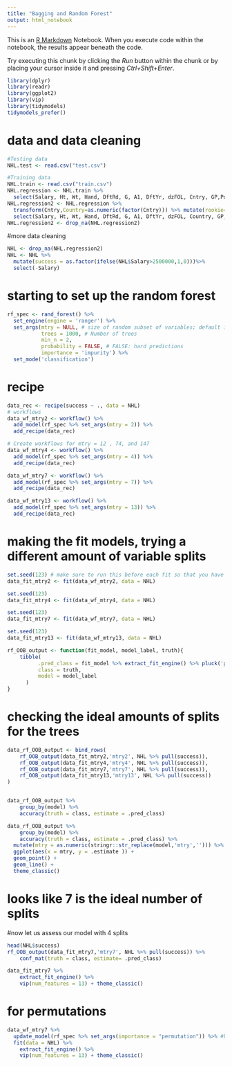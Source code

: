 ```yaml
---
title: "Bagging and Random Forest"
output: html_notebook
---
```


This is an [R Markdown](http://rmarkdown.rstudio.com) Notebook. When you execute code within the notebook, the results appear beneath the code. 

Try executing this chunk by clicking the *Run* button within the chunk or by placing your cursor inside it and pressing *Ctrl+Shift+Enter*. 

```r
library(dplyr)
library(readr)
library(ggplot2)
library(vip)
library(tidymodels)
tidymodels_prefer()
```

# data and data cleaning
```r
#Testing data
NHL.test <- read.csv("test.csv")

#Training data
NHL.train <- read.csv("train.csv")
NHL.regression <- NHL.train %>%
  select(Salary, Ht, Wt, Hand, DftRd, G, A1, DftYr, dzFOL, Cntry, GP,Position,SA)
NHL.regression2 <- NHL.regression %>%  
  transform(Cntry,Country=as.numeric(factor(Cntry))) %>% mutate(rookie=ifelse(NHL.regression$DftYr>2013,1,0))%>%
  select(Salary, Ht, Wt, Hand, DftRd, G, A1, DftYr, dzFOL, Country, GP, Position, SA,rookie)
NHL.regression2 <- drop_na(NHL.regression2)
```

#more data cleaning 
```r
NHL <- drop_na(NHL.regression2)
NHL <- NHL %>%
  mutate(success = as.factor(ifelse(NHL$Salary>2500000,1,0)))%>%
  select(-Salary)
```

# starting to set up the random forest 
```r
rf_spec <- rand_forest() %>%
  set_engine(engine = 'ranger') %>% 
  set_args(mtry = NULL, # size of random subset of variables; default is floor(sqrt(ncol(x)))
           trees = 1000, # Number of trees
           min_n = 2,
           probability = FALSE, # FALSE: hard predictions
           importance = 'impurity') %>% 
  set_mode('classification')
```
# recipe 
```r
data_rec <- recipe(success ~ ., data = NHL)
# workflows 
data_wf_mtry2 <- workflow() %>%
  add_model(rf_spec %>% set_args(mtry = 2)) %>%
  add_recipe(data_rec)

# Create workflows for mtry = 12 , 74, and 147
data_wf_mtry4 <- workflow() %>%
  add_model(rf_spec %>% set_args(mtry = 4)) %>%
  add_recipe(data_rec)

data_wf_mtry7 <- workflow() %>%
  add_model(rf_spec %>% set_args(mtry = 7)) %>%
  add_recipe(data_rec)

data_wf_mtry13 <- workflow() %>%
  add_model(rf_spec %>% set_args(mtry = 13)) %>%
  add_recipe(data_rec)
```
# making the fit models, trying a different amount of variable splits 

```r
set.seed(123) # make sure to run this before each fit so that you have the same 1000 trees
data_fit_mtry2 <- fit(data_wf_mtry2, data = NHL)

set.seed(123)
data_fit_mtry4 <- fit(data_wf_mtry4, data = NHL)

set.seed(123) 
data_fit_mtry7 <- fit(data_wf_mtry7, data = NHL)

set.seed(123)
data_fit_mtry13 <- fit(data_wf_mtry13, data = NHL)
```

```r
rf_OOB_output <- function(fit_model, model_label, truth){
    tibble(
          .pred_class = fit_model %>% extract_fit_engine() %>% pluck('predictions'), #OOB predictions
          class = truth,
          model = model_label
      )
}
```
# checking the ideal amounts of splits for the trees
```r
data_rf_OOB_output <- bind_rows(
    rf_OOB_output(data_fit_mtry2,'mtry2', NHL %>% pull(success)),
    rf_OOB_output(data_fit_mtry4,'mtry4', NHL %>% pull(success)),
    rf_OOB_output(data_fit_mtry7,'mtry7', NHL %>% pull(success)),
    rf_OOB_output(data_fit_mtry13,'mtry13', NHL %>% pull(success))
)


data_rf_OOB_output %>% 
    group_by(model) %>%
    accuracy(truth = class, estimate = .pred_class)
```
```r
data_rf_OOB_output %>% 
    group_by(model) %>%
    accuracy(truth = class, estimate = .pred_class) %>%
  mutate(mtry = as.numeric(stringr::str_replace(model,'mtry',''))) %>%
  ggplot(aes(x = mtry, y = .estimate )) + 
  geom_point() +
  geom_line() +
  theme_classic()
```
# looks like 7 is the ideal number of splits 
#now let us assess our model with 4 splits
```r
head(NHL$success)
rf_OOB_output(data_fit_mtry7,'mtry7', NHL %>% pull(success)) %>%
    conf_mat(truth = class, estimate= .pred_class)

```
```r
data_fit_mtry7 %>% 
    extract_fit_engine() %>% 
    vip(num_features = 13) + theme_classic()
```
# for permutations
```r
data_wf_mtry7 %>% 
  update_model(rf_spec %>% set_args(importance = "permutation")) %>% #based on permutation
  fit(data = NHL) %>% 
    extract_fit_engine() %>% 
    vip(num_features = 13) + theme_classic()
```


